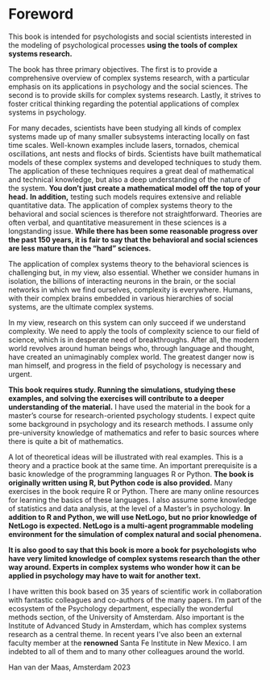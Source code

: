 # Foreword {.unnumbered}

This book is intended for psychologists and social scientists interested in the modeling of psychological processes **using the tools of complex systems research.**

The book has three primary objectives. The first is to provide a comprehensive overview of complex systems research, with a particular emphasis on its applications in psychology and the social sciences. The second is to provide skills for complex systems research. Lastly, it strives to foster critical thinking regarding the potential applications of complex systems in psychology.

For many decades, scientists have been studying all kinds of complex systems made up of many smaller subsystems interacting locally on fast time scales. Well-known examples include lasers, tornados, chemical oscillations, ant nests and flocks of birds. Scientists have built mathematical models of these complex systems and developed techniques to study them. The application of these techniques requires a great deal of mathematical and technical knowledge, but also a deep understanding of the nature of the system. **You don't just create a mathematical model off the top of your head.** **In addition,** testing such models requires extensive and reliable quantitative data. The application of complex systems theory to the behavioral and social sciences is therefore not straightforward. Theories are often verbal, and quantitative measurement in these sciences is a longstanding issue. **While there has been some reasonable progress over the past 150 years, it is fair to say that the behavioral and social sciences are less mature than the "hard" sciences.**

The application of complex systems theory to the behavioral sciences is challenging but, in my view, also essential. Whether we consider humans in isolation, the billions of interacting neurons in the brain, or the social networks in which we find ourselves, complexity is everywhere. Humans, with their complex brains embedded in various hierarchies of social systems, are the ultimate complex systems.

In my view, research on this system can only succeed if we understand complexity. We need to apply the tools of complexity science to our field of science, which is in desperate need of breakthroughs. After all, the modern world revolves around human beings who, through language and thought, have created an unimaginably complex world. The greatest danger now is man himself, and progress in the field of psychology is necessary and urgent.

**This book requires study. Running the simulations, studying these examples, and solving the exercises will contribute to a deeper understanding of the material.** I have used the material in the book for a master's course for research-oriented psychology students. I expect quite some background in psychology and its research methods. I assume only pre-university knowledge of mathematics and refer to basic sources where there is quite a bit of mathematics.

A lot of theoretical ideas will be illustrated with real examples. This is a theory and a practice book at the same time. An important prerequisite is a basic knowledge of the programming languages R or Python. **The book is originally written using R, but Python code is also provided.** Many exercises in the book require R or Python. There are many online resources for learning the basics of these languages. I also assume some knowledge of statistics and data analysis, at the level of a Master's in psychology. **In addition to R and Python, we will use NetLogo, but no prior knowledge of NetLogo is expected. NetLogo is a multi-agent programmable modeling environment for the simulation of complex natural and social phenomena.**

**It is also good to say that this book is more a book for psychologists who have very limited knowledge of complex systems research than the other way around. Experts in complex systems who wonder how it can be applied in psychology may have to wait for another text.**

I have written this book based on 35 years of scientific work in collaboration with fantastic colleagues and co-authors of the many papers. I'm part of the ecosystem of the Psychology department, especially the wonderful methods section, of the University of Amsterdam. Also important is the Institute of Advanced Study in Amsterdam, which has complex systems research as a central theme. In recent years I've also been an external faculty member at the **renowned** Santa Fe Institute in New Mexico. I am indebted to all of them and to many other colleagues around the world.

Han van der Maas, Amsterdam 2023
